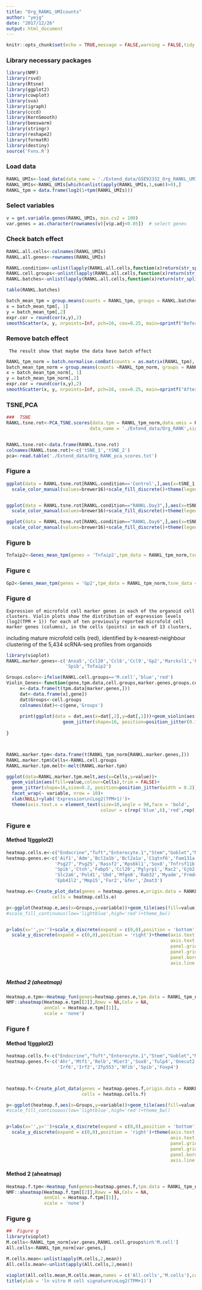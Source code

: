 ```yaml
---
title: "Org_RANKL_UMIcounts"
author: "yejg"
date: "2017/12/26"
output: html_document
---
```



```r
knitr::opts_chunk$set(echo = TRUE,message = FALSE,warning = FALSE,tidy = TRUE)
```

###  Library  necessary packages
```r
library(NMF)
library(rsvd)
library(Rtsne)
library(ggplot2)
library(cowplot)
library(sva)
library(igraph)
library(cccd)
library(KernSmooth)
library(beeswarm)
library(stringr)
library(reshape2)
library(formatR)
library(destiny)
source('Fxns.R')
```

###  Load data
```r
RANKL_UMIs<-load_data(data_name = './Extend_data/GSE92332_Org_RANKL_UMIcounts.txt.gz')
RANKL_UMIs<-RANKL_UMIs[which(unlist(apply(RANKL_UMIs,1,sum))>0),]
RANKL_tpm = data.frame(log2(1+tpm(RANKL_UMIs)))
```

###  Select variables
```r
v = get.variable.genes(RANKL_UMIs, min.cv2 = 100)
var.genes = as.character(rownames(v)[v$p.adj<0.05])  # select genes
```

###  Check batch effect
```r
RANKL.all.cells<-colnames(RANKL_UMIs)
RANKL.all.genes<-rownames(RANKL_UMIs)

RANKL.condition<-unlist(lapply(RANKL.all.cells,function(x)return(str_split(x,'_')[[1]][3])))
RANKL.cell.groups<-unlist(lapply(RANKL.all.cells,function(x)return(str_split(x,'_')[[1]][4])))
RANKL.batches<-unlist(lapply(RANKL.all.cells,function(x)return(str_split(x,'_')[[1]][1])))

table(RANKL.batches)

batch_mean_tpm = group.means(counts = RANKL_tpm, groups = RANKL.batches)
x = batch_mean_tpm[, 1]
y = batch_mean_tpm[,2]
expr.cor = round(cor(x,y),2)
smoothScatter(x, y, nrpoints=Inf, pch=16, cex=0.25, main=sprintf("Before batch correction, correlation between \ntwo illustrative batches is %s", expr.cor), xlab="All genes Batch 2, mean log2(TPM+1)", ylab="All genes Batch  1, mean log2(TPM+1)")

```

###  Remove batch effect 
     The result show that maybe the data have batch effect
```r
RANKL_tpm_norm = batch.normalise.comBat(counts = as.matrix(RANKL_tpm), batch.groups = RANKL.batches)
batch_mean_tpm_norm = group.means(counts =RANKL_tpm_norm, groups = RANKL.batches)
x = batch_mean_tpm_norm[, 1]
y = batch_mean_tpm_norm[,2]
expr.cor = round(cor(x,y),2)
smoothScatter(x, y, nrpoints=Inf, pch=16, cex=0.25, main=sprintf("After batch correction, correlation between \ntwo illustrative batches is %s", expr.cor), xlab="All genes Batch 2, mean log2(TPM+1)", ylab="All genes Batch  1, mean log2(TPM+1)")

```

### TSNE,PCA
```r
###  TSNE
RANKL.tsne.rot<-PCA_TSNE.scores(data.tpm = RANKL_tpm_norm,data.umis = RANKL_UMIs,var_genes = var.genes,
                               data_name = './Extend_data/Org_RANK',sig.pcs = TRUE,is.var.genes = TRUE)


RANKL.tsne.rot<-data.frame(RANKL.tsne.rot)
colnames(RANKL.tsne.rot)<-c('tSNE_1','tSNE_2')
pca<-read.table('./Extend_data/Org_RANK_pca_scores.txt')
```

###  Figure a
```r
ggplot(data = RANKL.tsne.rot[RANKL.condition=='Control',],aes(x=tSNE_1,y=tSNE_2))+geom_point()+
  scale_color_manual(values=brewer16)+scale_fill_discrete()+theme(legend.title=element_blank())+ggtitle('Org RANKL Control')


ggplot(data = RANKL.tsne.rot[RANKL.condition=="RANKL.Day3",],aes(x=tSNE_1,y=tSNE_2))+geom_point()+
  scale_color_manual(values=brewer16)+scale_fill_discrete()+theme(legend.title=element_blank())+ggtitle('Org RANKL Day3')

ggplot(data = RANKL.tsne.rot[RANKL.condition=="RANKL.Day6",],aes(x=tSNE_1,y=tSNE_2))+geom_point()+
  scale_color_manual(values=brewer16)+scale_fill_discrete()+theme(legend.title=element_blank())+ggtitle('Org RANKL Day6')

```

### Figure b

```r
Tnfaip2<-Genes_mean_tpm(genes = 'Tnfaip2',tpm_data = RANKL_tpm_norm,tsne_data = RANKL.tsne.rot,title = 'M-sec')

```

###   Figure c
```r
Gp2<-Genes_mean_tpm(genes = 'Gp2',tpm_data = RANKL_tpm_norm,tsne_data = RANKL.tsne.rot,title =NULL)

```

###   Figure d
    Expression of microfold cell marker genes in each of the organoid cell clusters. Violin plots show the distribution of expression levels (log2(TPM + 1)) for each of ten previously reported microfold cell marker genes (columns), in the cells (points) in each of 13 clusters,
including mature microfold cells (red), identified by k-nearest-neighbour clustering of the 5,434 scRNA-seq profiles from organoids

```r
library(vioplot)
RANKL.marker.genes<-c('Anxa5','Ccl20','Ccl6','Ccl9','Gp2','Marcksl1','Pglyrp1','Rac2',
                      'Spib','Tnfaip2')

Groups.color<-ifelse(RANKL.cell.groups=='M.cell','blue','red')
Violin_Genes<-function(gene,tpm.data,cell.groups,marker.genes,groups.color){
     x<-data.frame(t(tpm.data[marker.genes,]))
     dat<-data.frame(x[,gene])
     dat$Groups<-cell.groups
     colnames(dat)<-c(gene,'Groups')
     
     print(ggplot(data = dat,aes(x=dat[,2],y=dat[,1]))+geom_violin(aes(colour=Groups.color))+coord_flip()+
                     geom_jitter(shape=16, position=position_jitter(0.1),size=1)+theme(legend.title = element_blank(),legend.position = 'none',
                                                                                      axis.text.y = element_text(colour = c(rep('blue',6),'red',rep('blue',6))))+ylab(gene)+xlab(NULL))
}



RANKL.marker.tpm<-data.frame(t(RANKL_tpm_norm[RANKL.marker.genes,]))
RANKL.marker.tpm$Cells<-RANKL.cell.groups
RANKL.marker.tpm.melt<-melt(RANKL.marker.tpm)

ggplot(data=RANKL.marker.tpm.melt,aes(x=Cells,y=value))+
  geom_violin(aes(fill=value,colour=Cells),trim = FALSE)+
  geom_jitter(shape=16,size=0.2, position=position_jitter(width = 0.2))+
  facet_wrap(~ variable, nrow = 10)+
  xlab(NULL)+ylab('Expression\n(Log2(TPM+1)')+
  theme(axis.text.x = element_text(size=10,angle = 90,face = 'bold',
                                   colour = c(rep('blue',6),'red',rep('blue',6))))
```

### Figure e
####   Method 1(ggplot2)
```r
heatmap.cells.e<-c("Endocrine","Tuft","Enterocyte.1","Stem","Goblet","M.cell")
heatmap.genes.e<-c('Aif1','Adm','Bcl2a1b','Bcl2a1a','C1qtnf6','Fam131a','H2-M2','Msln','Padi2',
                  'Psg27','Psg25','Rassf2','Rps6kl1','Sox8','Tnfrsf11b','Tnfrsf4','Ccl9','Anxa5',
                  'Spib','Ctsh','Fabp5','Ccl20','Pglyrp1','Rac2','Gjb2','Marcksl1','Bcl2a1d','Gp2',
                  'Slc2a6','Pold1','Ubd','Mfge8','Rab32','Myadm','Frmd4b','Ncf4','Cyba','St5','Tmprss2',
                  'Epb41l2','Mmp15','Far2','Gfer','Zmat3')

heatmap.e<-Create_plot_data(genes = heatmap.genes.e,origin.data = RANKL_tpm_norm,cell_groups = RANKL.cell.groups,
                 cells = heatmap.cells.e)

p<-ggplot(heatmap.e,aes(x=Groups,y=variable))+geom_tile(aes(fill=value))+scale_fill_gradient2(mid ='grey',high='red',name='Mean\nLog2(TPM+1)')
#scale_fill_continuous(low='lightblue',high='red')+theme_bw()


p+labs(x='',y='')+scale_x_discrete(expand = c(0,0),position = 'bottom')+
  scale_y_discrete(expand = c(0,0),position = 'right')+theme(axis.text.x = element_text(face="bold", color=c("red"), size=10,hjust = 1,angle = 90),
                                                             axis.text.y = element_text(size=8),
                                                             panel.grid.major.y  = element_blank(),
                                                             panel.grid.minor.y = element_blank(),
                                                             panel.border = element_blank(),
                                                             axis.line = element_line(colour = "black"))
                                                             

```

#####  Method 2 (aheatmap)
```r
Heatmap.e.tpm<-Heatmap_fun(genes=heatmap.genes.e,tpm.data = RANKL_tpm_norm,condition = heatmap.cells.e,all.condition = RANKL.cell.groups)
NMF::aheatmap(Heatmap.e.tpm[[2]],Rowv = NA,Colv = NA,
              annCol = Heatmap.e.tpm[[1]],
              scale = 'none')
```


###  Figure f
####  Method 1(ggplot2)
```r
heatmap.cells.f<-c("Endocrine","Tuft","Enterocyte.1","Stem","Goblet","M.cell")
heatmap.genes.f<-c('Ahr','Mtf1','Relb','Mier3','Sox8','Tulp4','Onecut2','Fosl2',
                   'Irf6','Irf2','Zfp553','Nfib','Spib','Foxp4')



heatmap.f<-Create_plot_data(genes = heatmap.genes.f,origin.data = RANKL_tpm_norm,cell_groups = RANKL.cell.groups,
                            cells = heatmap.cells.f)

p<-ggplot(heatmap.f,aes(x=Groups,y=variable))+geom_tile(aes(fill=value))+scale_fill_gradient2(mid ='grey',high='red',name='Mean\nLog2(TPM+1)')
#scale_fill_continuous(low='lightblue',high='red')+theme_bw()


p+labs(x='',y='')+scale_x_discrete(expand = c(0,0),position = 'bottom')+
  scale_y_discrete(expand = c(0,0),position = 'right')+theme(axis.text.x = element_text(face="bold", color=c("red"), size=10,hjust = 1,angle = 90),
                                                             axis.text.y = element_text(size=8),
                                                             panel.grid.major.y  = element_blank(),
                                                             panel.grid.minor.y = element_blank(),
                                                             panel.border = element_blank(),
                                                             axis.line = element_line(colour = "black"))


```

####  Method 2 (aheatmap)
```r
Heatmap.f.tpm<-Heatmap_fun(genes=heatmap.genes.f,tpm.data = RANKL_tpm_norm,condition = heatmap.cells.f,all.condition = RANKL.cell.groups)
NMF::aheatmap(Heatmap.f.tpm[[2]],Rowv = NA,Colv = NA,
              annCol = Heatmap.f.tpm[[1]],
              scale = 'none')
```


###  Figure g
```r
##  Figure g
library(vioplot)
M.cells<-RANKL_tpm_norm[var.genes,RANKL.cell.groups%in%'M.cell']
All.cells<-RANKL_tpm_norm[var.genes,]

M.cells.mean<-unlist(apply(M.cells,2,mean))
All.cells.mean<-unlist(apply(All.cells,2,mean))

vioplot(All.cells.mean,M.cells.mean,names = c('All.cells','M.cells'),col = c('pink','red'))
title(ylab = 'ln vitro M cell signature\nLog2(TPM+1)')
```

